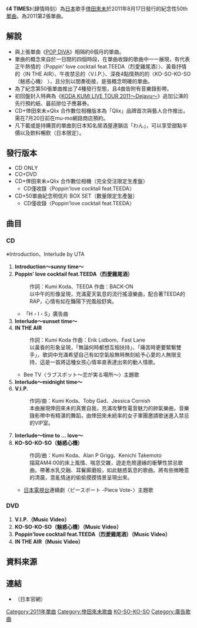 {{Infobox song
| name       = 4 TIMES
| type       = [[單曲|單曲]]
| cover      = 4TIMES.jpg
| artist     = [[倖田來未|倖田來未]]
| album      = 
| A-side     = 
| B-side     = 
| released   = 2011年8月17日
| format     = 
| recorded   = 
| genre      = [[J-POP|J-POP]]
| length     = 17分55秒（CD & CD+DVD版）<br/>5分00秒（CD+明信片 & CD+相機）
| label      = [[rhythm_zone|rhythm zone]]
| writer     = 
| producer   = 
| certification = 
| chart_position = 
*週間最高第6名（[[Oricon|Oricon]]）
* 2011年8月度第12名<small>（[[Oricon|Oricon]]）</small>
* 2011年度第102名<small>（[[Oricon|Oricon]]）</small>
* 登場9回<small>（[[Oricon|Oricon]]）</small>
| prev_title = [[POP_DIVA|POP DIVA]]
| prev_year  = 2011
| next_title = [[不要停止愛我|不要停止愛我]]
| next_year  = 2011
| misc       = 
}}
《'''4 TIMES'''》（肆情時刻）為[[日本|日本]]歌手[[倖田來未|倖田來未]]於2011年8月17日發行的紀念性50th[[單曲|單曲]]。為2011第2張單曲。

==解說==
*與上張單曲《[[POP_DIVA|POP DIVA]]》相隔約6個月的單曲。
*單曲的概念來自於一日間的四個時段，在單曲收錄的歌曲中一一展現，有代表正午熱情的〈Poppin' love cocktail feat.TEEDA（烈愛雞尾酒）〉、黃昏抒情的〈IN THE AIR〉、午夜禁忌的〈V.I.P.〉、深夜4點情熱的的〈KO-SO-KO-SO（魅惑心機） 〉，且分別以間奏銜接，是張概念明確的單曲。
*為了紀念第50張單曲推出了4種發行型態，且4曲皆附有音樂錄影帶。
*初回盤封入特典為《[[KODA_KUMI_LIVE_TOUR_2011～Dejavu～|KODA KUMI LIVE TOUR 2011～Dejavu～]]》追加公演的先行預約紙、最前排位子應募券。
*CD+倖田來未×Qlix 合作數位相機版本為「Qlix」品牌首次與藝人合作推出，需在7月20日前在mu-mo網路商店預約。
*凡下載或是持購買的單曲到日本知名居酒屋連鎖店「わん」，可以享受甜點半價以及飲料暢飲（日本限定）。

==發行版本==
*CD ONLY
*CO+DVD
*CD+倖田來未×Qlix 合作數位相機（完全受注限定生產盤）
**CD僅收錄〈Poppin'love cocktail feat.TEEDA〉
*CD+50單曲紀念明信片 BOX SET（數量限定生產盤）
**CD僅收錄〈Poppin'love cocktail feat.TEEDA〉

==曲目==
===CD===
※Introduction、Interlude by UTA
#'''Introduction～sunny time～'''
#'''Poppin' love cocktail feat.TEEDA（烈愛雞尾酒）'''
#:作詞：Kumi Koda、TEEDA   作曲：BACK-ON
#:以中午的形像呈現，充滿夏天氣息的流行搖滾樂曲，配合著TEEDA的RAP，心情有如在豔陽下兜風般舒爽。
#*「H・I・S」廣告曲
#'''Interlude～sunset time～'''
#'''IN THE AIR'''
#:作詞：Kumi Koda   作曲：Erik Lidbom、Fast Lane
#:以黃昏的形象呈現，「無論何時都想互相扶持」、「痛苦時更要緊繫雙手」，歌詞中充滿希望自己有如空氣般無時無刻給予心愛的人無限支持，這是一首將這種女孩心情率直表達出來的動人情歌。
#*Bee TV〈ラブスポット～恋が実る場所～〉主題歌
#'''Interlude～midnight time～'''
#'''V.I.P.'''
#:作詞/曲：Kumi Koda、Toby Gad、Jessica Cornish
#:本曲展現倖田來未的真實自我，充滿攻擊性電音魅力的帥氣樂曲，音樂錄影帶中有精湛的舞蹈，由倖田來未統率的女子軍團邀請歌迷進入禁忌的VIP室。
#'''Interlude～time to ... love～'''
#'''KO-SO-KO-SO（魅惑心機）'''
#:作詞/曲：Kumi Koda、Alan P Grigg、Kenichi Takemoto 
#:描寫AM4:00的床上風情、喘息交雜，遊走危險邊緣的衝擊性禁忌歌曲。帶著水乳交融、耳鬢廝磨般，如此魅惑氣息的歌曲。將有些微睡意的清晨，意亂情迷的偷偷摸摸情景呈現出來。
#*[[日本電視台|日本電視台]]連續劇〈ピースボート -Piece Vote-〉主題歌

===DVD===
#'''V.I.P.（Music Video）'''
#'''KO-SO-KO-SO（魅惑心機）（Music Video）'''
#'''Poppin'love cocktail feat.TEEDA（烈愛雞尾酒）（Music Video）'''
#'''IN THE AIR（Music Video）'''

== 資料來源 ==
<div class='references-small'>
<references/>
</div>

== 連結 ==
* {{Official|http://rhythmzone.net/koda/index.html}} （日本官網）

{{倖田來未}}

{{DEFAULTSORT:Four Times}}
[[Category:2011年單曲|Category:2011年單曲]]
[[Category:倖田來未歌曲|Category:倖田來未歌曲]]
[[Category:日本電視台電視劇主題曲|KO-SO-KO-SO]]
[[Category:廣告歌曲|Category:廣告歌曲]]